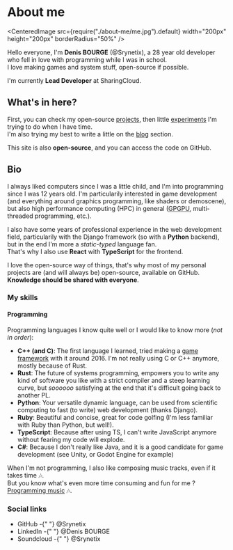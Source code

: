 
# About me

<CenteredImage
  src={require("./about-me/me.jpg").default}
  width="200px"
  height="200px"
  borderRadius="50%"
/>

Hello everyone, I'm **Denis BOURGE** (<ELink href="https://github.com/Srynetix">@Srynetix</ELink>), a 28 year old developer who fell in love with programming while I was in school.  
I love making games and system stuff, open-source if possible.

I'm currently **Lead Developer** at <ELink href="https://github.com/sharingcloud/">SharingCloud</ELink>.

## What's in here?

First, you can check my open-source [projects](./projects), then little [experiments](./experiments) I'm trying to do when I have time.  
I'm also trying my best to write a little on the [blog](./blog) section.

This site is also **open-source**, and you can access the code on <ELink href="https://github.com/Srynetix/things">GitHub</ELink>.

## Bio

I always liked computers since I was a little child, and I'm into programming since I was 12 years old.
I'm particularily interested in game development (and everything around graphics programming, like shaders or demoscene), but also high performance computing (HPC) in general (<abbr title="General-Purpose computation on Graphic Processing Units">GPGPU</abbr>, multi-threaded programming, etc.).

I also have some years of professional experience in the web development field, particularily with the <ELink href="https://www.djangoproject.com/">Django</ELink> framework (so with a **Python** backend), but in the end I'm more a _static-typed_ language fan.  
That's why I also use **React** with **TypeScript** for the frontend.

I love the open-source way of things, that's why most of my personal projects are (and will always be) open-source, available on GitHub.  
**Knowledge should be shared with everyone**.

### My skills

#### Programming

Programming languages I know quite well or I would like to know more (_not in order_):

- **C++ (and C)**: The first language I learned, tried making a [game framework](./projects/game-related/hx3d-framework) with it around 2016. I'm not really using C or C++ anymore, mostly because of Rust.
- **Rust**: The future of systems programming, empowers you to write any kind of software you like with a strict compiler and a steep learning curve, but _soooooo_ satisfying at the end that it's difficult going back to another PL.
- **Python**: Your versatile dynamic language, can be used from scientific computing to fast (to write) web development (thanks Django).
- **Ruby**: Beautiful and concise, great for code golfing (I'm less familiar with Ruby than Python, but well!).
- **TypeScript**: Because after using TS, I can't write JavaScript anymore without fearing my code will explode.
- **C#**: Because I don't really like Java, and it is a good candidate for game development (see Unity, or Godot Engine for example)

When I'm not programming, I also like composing music tracks, even if it takes time :notes:.  
But you know what's even more time consuming and fun for me ? [Programming music](./experiments/audio/csound) :notes:.

### Social links

<ul>
  <li>
    <FaGithub /> GitHub -{" "}
    <ELink href="https://github.com/Srynetix">@Srynetix</ELink>
  </li>
  <li>
    <FaLinkedin /> LinkedIn -{" "}
    <ELink href="https://www.linkedin.com/in/denis-bourge-09676a110/">
      @Denis BOURGE
    </ELink>
  </li>
  <li>
    <FaSoundcloud /> Soundcloud -{" "}
    <ELink href="https://soundcloud.com/srynetix">@Srynetix</ELink>
  </li>
</ul>
